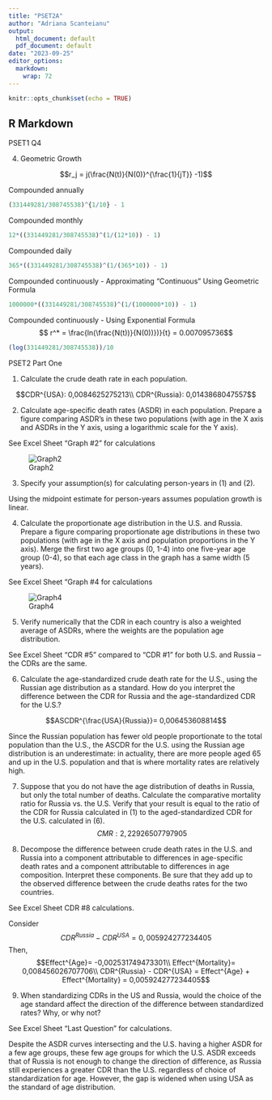 ---
title: "PSET2A"
author: "Adriana Scanteianu"
output:
  html_document: default
  pdf_document: default
date: "2023-09-25"
editor_options:
  markdown:
    wrap: 72
---

```{r setup, include=FALSE}
knitr::opts_chunk$set(echo = TRUE)
```

## R Markdown

PSET1 Q4

4.  Geometric Growth

$$r_j = j(\frac{N(t)}{N(0)}^{\frac{1}{jT}} -1)$$

Compounded annually

```{r}
(331449281/308745538)^{1/10} - 1
```

Compounded monthly

```{r}
12*((331449281/308745538)^(1/(12*10)) - 1)
```

Compounded daily

```{r}
365*((331449281/308745538)^(1/(365*10)) - 1)
```

Compounded continuously - Approximating "Continuous" Using Geometric
Formula

```{r}
1000000*((331449281/308745538)^(1/(1000000*10)) - 1)
```

Compounded continuously - Using Exponential Formula
$$ r^* = \frac{ln(\frac{N(t))}{N(0))})}{t} = 0.007095736$$

```{r}
(log(331449281/308745538))/10
```

PSET2 Part One

1)  Calculate the crude death rate in each population.

$$CDR^{USA}: 0,0084625275213\\
CDR^{Russia}: 0,0143868047557$$

2)  Calculate age-specific death rates (ASDR) in each population.
    Prepare a figure comparing ASDR's in these two populations (with age
    in the X axis and ASDRs in the Y axis, using a logarithmic scale for
    the Y axis).

See Excel Sheet "Graph #2" for calculations

![Graph2](C:%5CUsers%5Cadriana%5CPictures%5CGraph2.png)

3)  Specify your assumption(s) for calculating person-years in (1) and
    (2).

Using the midpoint estimate for person-years assumes population growth
is linear.

4)  Calculate the proportionate age distribution in the U.S. and Russia.
    Prepare a figure comparing proportionate age distributions in these
    two populations (with age in the X axis and population proportions
    in the Y axis). Merge the first two age groups (0, 1-4) into one
    five-year age group (0-4), so that each age class in the graph has a
    same width (5 years).

See Excel Sheet "Graph #4 for calculations

![Graph4](C:%5CUsers%5Cadriana%5CPictures%5CGraph4.png)

5)  Verify numerically that the CDR in each country is also a weighted
    average of ASDRs, where the weights are the population age
    distribution.

See Excel Sheet "CDR #5" compared to "CDR #1" for both U.S. and Russia
-- the CDRs are the same.

6)  Calculate the age-standardized crude death rate for the U.S., using
    the Russian age distribution as a standard. How do you interpret the
    difference between the CDR for Russia and the age-standardized CDR
    for the U.S.?

$$ASCDR^{\frac{USA}{Russia}}= 0,006453608814$$

Since the Russian population has fewer old people proportionate to the
total population than the U.S., the ASCDR for the U.S. using the Russian
age distribution is an underestimate: in actuality, there are more
people aged 65 and up in the U.S. population and that is where mortality
rates are relatively high.

7)  Suppose that you do not have the age distribution of deaths in
    Russia, but only the total number of deaths. Calculate the
    comparative mortality ratio for Russia vs. the U.S. Verify that your
    result is equal to the ratio of the CDR for Russia calculated in (1)
    to the aged-standardized CDR for the U.S. calculated in (6).
    $$CMR: 2,22926507797905$$

8)  Decompose the difference between crude death rates in the U.S. and
    Russia into a component attributable to differences in age-specific
    death rates and a component attributable to differences in age
    composition. Interpret these components. Be sure that they add up to
    the observed difference between the crude deaths rates for the two
    countries.

See Excel Sheet CDR #8 calculations.

Consider $$CDR^{Russia} - CDR^{USA} = 0,005924277234405$$ Then,
$$Effect^{Age}= -0,002531749473301\\
Effect^{Mortality}= 0,008456026707706\\
CDR^{Russia} - CDR^{USA} = Effect^{Age} + Effect^{Mortality} = 0,005924277234405$$

9)  When standardizing CDRs in the US and Russia, would the choice of
    the age standard affect the direction of the difference between
    standardized rates? Why, or why not?

See Excel Sheet "Last Question" for calculations.

Despite the ASDR curves intersecting and the U.S. having a higher ASDR for a few age groups, these few age groups for which the U.S. ASDR exceeds that of Russia is not enough to change the direction of difference, as Russia still experiences a greater CDR than
the U.S. regardless of choice of standardization for age. However, the
gap is widened when using USA as the standard of age distribution.
